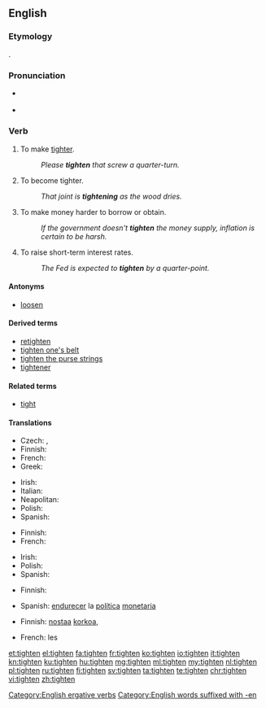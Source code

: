 ==English==

===Etymology===
{{etyl|ang|en}} {{term|tyhtan|lang=ang}}.

===Pronunciation===
* {{a|UK}} {{IPA|/ˈtaɪ.tən/}}
* {{rhymes|aɪtən}}

===Verb===
{{en-verb}}

# {{context|transitive|lang=en}} To make [[tight]]er.
#: ''Please '''tighten''' that screw a quarter-turn.''
# {{context|intransitive|lang=en}} To become tighter.
#: ''That joint is '''tightening''' as the wood dries.''
# {{context|economics|lang=en}} To make money harder to borrow or obtain.
#: ''If the government doesn't '''tighten''' the money supply, inflation is certain to be harsh.''
# {{context|economics|lang=en}} To raise short-term interest rates.
#: ''The Fed is expected to '''tighten''' by a quarter-point.''

====Antonyms====
* {{sense|make tighter}} [[loosen]]

====Derived terms====
* [[retighten]]
* [[tighten one's belt]]
* [[tighten the purse strings]]
* [[tightener]]

====Related terms====
* [[tight]]

====Translations====
{{trans-top|to make tighter}}
* Czech: {{t|cs|dotáhnout}}, {{t|cs|utáhnout}}
* Finnish: {{t+|fi|kiristää}}
* French: {{t+|fr|serrer}}
* Greek: {{t+|el|σφίγγω|tr=sfígo|sc=Grek}}
{{trans-mid}}
* Irish: {{t|ga|dlúthaigh}}
* Italian: {{t+|it|stringere}}
* Neapolitan: {{t|nap|strenge}}
* Polish: {{t+|pl|zacieśniać}}
* Spanish: {{t|es|tensar}}
{{trans-bottom}}

{{trans-top|to become tighter}}
* Finnish: {{t+|fi|kiristyä}}
* French: {{t+|fr|se resserrer}}
{{trans-mid}}
* Irish: {{t|ga|dlúthaigh}}
* Polish: {{t|pl|zacieśniać się}}
* Spanish: {{t|es|tensarse}}
{{trans-bottom}}

{{trans-top|to make money harder to obtain}}
* Finnish: {{t+|fi|kiristää}}
{{trans-mid}}
* Spanish: [[endurecer]] la [[política]] [[monetaria]]
{{trans-bottom}}

{{trans-top|to raise interest rate}}
* Finnish: [[nostaa]] [[korko|korkoa]], {{t+|fi|korottaa}}
{{trans-mid}}
* French: {{t+|fr|resserrer}} les {{t+|fr|taux|m}}
{{trans-bottom}}

[[Category:English ergative verbs]]
[[Category:English words suffixed with -en]]

[[et:tighten]]
[[el:tighten]]
[[fa:tighten]]
[[fr:tighten]]
[[ko:tighten]]
[[io:tighten]]
[[it:tighten]]
[[kn:tighten]]
[[ku:tighten]]
[[hu:tighten]]
[[mg:tighten]]
[[ml:tighten]]
[[my:tighten]]
[[nl:tighten]]
[[pl:tighten]]
[[ru:tighten]]
[[fi:tighten]]
[[sv:tighten]]
[[ta:tighten]]
[[te:tighten]]
[[chr:tighten]]
[[vi:tighten]]
[[zh:tighten]]